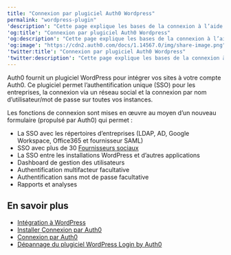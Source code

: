 ```yaml
---
title: "Connexion par plugiciel Auth0 Wordpress"
permalink: "wordpress-plugin"
'description': "Cette page explique les bases de la connexion à l’aide du plugiciel Auth0 WordPress"
'og:title': "Connexion par plugiciel Auth0 Wordpress"
'og:description': "Cette page explique les bases de la connexion à l’aide du plugiciel Auth0 WordPress"
'og:image': "https://cdn2.auth0.com/docs/1.14567.0/img/share-image.png"
'twitter:title': "Connexion par plugiciel Auth0 Wordpress"
'twitter:description': "Cette page explique les bases de la connexion à l’aide du plugiciel Auth0 WordPress"
---
```


Auth0 fournit un plugiciel WordPress pour intégrer vos sites à votre compte Auth0. Ce plugiciel permet l’authentification unique (<Tooltip href="/docs/docs/fr-ca/glossary?term=single-sign-on" tip="Authentification unique (SSO)
Service qui, après qu’un utilisateur se soit connecté à une application, le connecte automatiquement à d’autres applications." cta="Voir le glossaire">SSO</Tooltip>) pour les entreprises, la connexion via un réseau social et la connexion par nom d’utilisateur/mot de passe sur toutes vos instances.

Les fonctions de connexion sont mises en œuvre au moyen d’un nouveau formulaire (propulsé par Auth0) qui permet :

* La SSO avec les répertoires d’entreprises (LDAP, AD, Google Workspace, Office365 et fournisseur <Tooltip href="/docs/docs/fr-ca/glossary?term=security-assertion-markup-language" tip="Security Assertion Markup Language (SAML)
Protocole normalisé permettant à deux parties d’échanger des informations d’authentification sans mot de passe." cta="Voir le glossaire">SAML</Tooltip>)
* SSO avec plus de 30 [Fournisseurs sociaux](/docs/docs/fr-ca/identityproviders)
* La SSO entre les installations WordPress et d’autres applications
* Dashboard de gestion des utilisateurs
* Authentification multifacteur facultative
* Authentification sans mot de passe facultative
* Rapports et analyses

## En savoir plus

* [Intégration à WordPress](/docs/docs/fr-ca/customize/integrations/cms/wordpress-plugin/integrate-with-wordpress)
* [Installer Connexion par Auth0](/docs/docs/fr-ca/customize/integrations/cms/wordpress-plugin/install-login-by-auth0)
* [Connexion par Auth0](/docs/docs/fr-ca/customize/integrations/cms/wordpress-plugin/configure-login-by-auth0)
* [Dépannage du plugiciel WordPress Login by Auth0](/docs/docs/fr-ca/customize/integrations/cms/wordpress-plugin/troubleshoot-login-by-auth0)